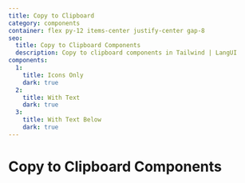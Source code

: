 ```yaml
---
title: Copy to Clipboard
category: components
container: flex py-12 items-center justify-center gap-8
seo:
  title: Copy to Clipboard Components
  description: Copy to clipboard components in Tailwind | LangUI
components:
  1:
    title: Icons Only
    dark: true
  2:
    title: With Text
    dark: true
  3:
    title: With Text Below
    dark: true
---
```


# Copy to Clipboard Components

<ComponentsList
  componentsData={componentsData}
  componentContainer={componentContainer}
/>
